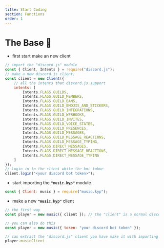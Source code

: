 ---
title: Start Coding
section: Functions
order: 1
---

# The Base 🧩

- first start make an new client

```js
// import the "discord.js" module
const { Client, Intents } = require("discord.js");
// make a new discord.js client;
const client = new Client({
    // all the intents that discord.js support
    intents: [
        Intents.FLAGS.GUILDS,
        Intents.FLAGS.GUILD_MEMBERS,
        Intents.FLAGS.GUILD_BANS,
        Intents.FLAGS.GUILD_EMOJIS_AND_STICKERS,
        Intents.FLAGS.GUILD_INTEGRATIONS,
        Intents.FLAGS.GUILD_WEBHOOKS,
        Intents.FLAGS.GUILD_INVITES,
        Intents.FLAGS.GUILD_VOICE_STATES,
        Intents.FLAGS.GUILD_PRESENCES,
        Intents.FLAGS.GUILD_MESSAGES,
        Intents.FLAGS.GUILD_MESSAGE_REACTIONS,
        Intents.FLAGS.GUILD_MESSAGE_TYPING,
        Intents.FLAGS.DIRECT_MESSAGES,
        Intents.FLAGS.DIRECT_MESSAGE_REACTIONS,
        Intents.FLAGS.DIRECT_MESSAGE_TYPING
    ]
});
// login in to the client white the bot tokne
client.login("<your discord bot token>");
```

- start importing the **`"music.kyp"`** module

```js
const { Client: music } = require("music.kyp");
```

- make a new **`"music.kyp"`** client

```js
// the first way
const player = new music({ client }); // the "client" is a normal discord.js@13 client

// you can also do this
const player = new music({ token: "your discord bot token" });

// can extract the "discord.js" client you have make it with importing the bot token with:
player.musicClient
```